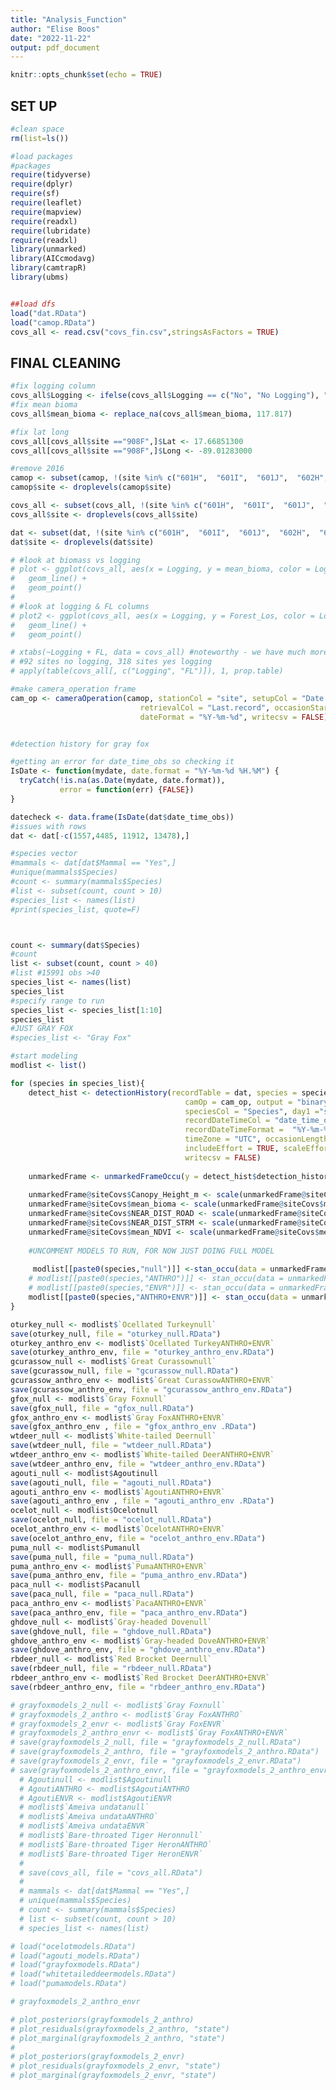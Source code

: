 ```yaml
---
title: "Analysis_Function"
author: "Elise Boos"
date: "2022-11-22"
output: pdf_document
---
```


```r
knitr::opts_chunk$set(echo = TRUE)
```

## SET UP 

```r
#clean space
rm(list=ls())

#load packages
#packages
require(tidyverse)
require(dplyr)
require(sf)
require(leaflet)
require(mapview)
require(readxl)
require(lubridate)
require(readxl)
library(unmarked)
library(AICcmodavg)
library(camtrapR)
library(ubms)


##load dfs
load("dat.RData")
load("camop.RData")
covs_all <- read.csv("covs_fin.csv",stringsAsFactors = TRUE)

```

## FINAL CLEANING

```r
#fix logging column
covs_all$Logging <- ifelse(covs_all$Logging == c("No", "No Logging"), "No", "Yes")
#fix mean bioma
covs_all$mean_bioma <- replace_na(covs_all$mean_bioma, 117.817)

#fix lat long 
covs_all[covs_all$site =="908F",]$Lat <- 17.66851300
covs_all[covs_all$site =="908F",]$Long <- -89.01283000

#remove 2016
camop <- subset(camop, !(site %in% c("601H",  "601I",  "601J",  "602H",  "602I",  "602J",  "602K",  "603H",  "603J",  "603K",  "604H",  "604I","604J",  "605H",  "605I",  "605J",  "605K",  "606J",  "606K",  "607A",  "607C",  "608A",  "608B",  "608C",  "609A",  "609B",  "609C", "610A",  "610B",  "610C",  "611A",  "611B",  "611C",  "612A",  "612C",  "614H",  "614I",  "614J")))
camop$site <- droplevels(camop$site)

covs_all <- subset(covs_all, !(site %in% c("601H",  "601I",  "601J",  "602H",  "602I",  "602J",  "602K",  "603H",  "603J",  "603K",  "604H",  "604I","604J",  "605H",  "605I",  "605J",  "605K",  "606J",  "606K",  "607A",  "607C",  "608A",  "608B",  "608C",  "609A",  "609B",  "609C", "610A",  "610B",  "610C",  "611A",  "611B",  "611C",  "612A",  "612C",  "614H",  "614I",  "614J")))
covs_all$site <- droplevels(covs_all$site)

dat <- subset(dat, !(site %in% c("601H",  "601I",  "601J",  "602H",  "602I",  "602J",  "602K",  "603H",  "603J",  "603K",  "604H",  "604I","604J",  "605H",  "605I",  "605J",  "605K",  "606J",  "606K",  "607A",  "607C",  "608A",  "608B",  "608C",  "609A",  "609B",  "609C", "610A",  "610B",  "610C",  "611A",  "611B",  "611C",  "612A",  "612C",  "614H",  "614I",  "614J")))
dat$site <- droplevels(dat$site)

# #look at biomass vs logging
# plot <- ggplot(covs_all, aes(x = Logging, y = mean_bioma, color = Logging)) +
#   geom_line() +
#   geom_point()
# 
# #look at logging & FL columns
# plot2 <- ggplot(covs_all, aes(x = Logging, y = Forest_Los, color = Logging)) +
#   geom_line() +
#   geom_point()

# xtabs(~Logging + FL, data = covs_all) #noteworthy - we have much more logging sites than no logging sites
# #92 sites no logging, 318 sites yes logging
# apply(table(covs_all[, c("Logging", "FL")]), 1, prop.table)

#make camera_operation frame
cam_op <- cameraOperation(camop, stationCol = "site", setupCol = "Date.Placement", 
                             retrievalCol = "Last.record", occasionStartTime = 0 , 
                             dateFormat = "%Y-%m-%d", writecsv = FALSE)


#detection history for gray fox

#getting an error for date_time_obs so checking it
IsDate <- function(mydate, date.format = "%Y-%m-%d %H.%M") {
  tryCatch(!is.na(as.Date(mydate, date.format)),  
           error = function(err) {FALSE})  
}

datecheck <- data.frame(IsDate(dat$date_time_obs))
#issues with rows
dat <- dat[-c(1557,4485, 11912, 13478),]
```

```r
#species vector 
#mammals <- dat[dat$Mammal == "Yes",]
#unique(mammals$Species)
#count <- summary(mammals$Species)
#list <- subset(count, count > 10)
#species_list <- names(list)
#print(species_list, quote=F)



count <- summary(dat$Species)
#count
list <- subset(count, count > 40)
#list #15991 obs >40
species_list <- names(list)
species_list
#specify range to run
species_list <- species_list[1:10]
species_list
#JUST GRAY FOX 
#species_list <- "Gray Fox"

#start modeling
modlist <- list()
```

```r
for (species in species_list){
    detect_hist <- detectionHistory(recordTable = dat, species = species, 
                                       camOp = cam_op, output = "binary", stationCol = "site", 
                                       speciesCol = "Species", day1 ="station", 
                                       recordDateTimeCol = "date_time_obs", 
                                       recordDateTimeFormat =  "%Y-%m-%d %H.%M", 
                                       timeZone = "UTC", occasionLength = 1, 
                                       includeEffort = TRUE, scaleEffort = FALSE, 
                                       writecsv = FALSE)
    
    unmarkedFrame <- unmarkedFrameOccu(y = detect_hist$detection_history, siteCovs = covs_all)
    
    unmarkedFrame@siteCovs$Canopy_Height_m <- scale(unmarkedFrame@siteCovs$Canopy_Height_m)
    unmarkedFrame@siteCovs$mean_bioma <- scale(unmarkedFrame@siteCovs$mean_bioma)
    unmarkedFrame@siteCovs$NEAR_DIST_ROAD <- scale(unmarkedFrame@siteCovs$NEAR_DIST_ROAD)
    unmarkedFrame@siteCovs$NEAR_DIST_STRM <- scale(unmarkedFrame@siteCovs$NEAR_DIST_STRM)
    unmarkedFrame@siteCovs$mean_NDVI <- scale(unmarkedFrame@siteCovs$mean_NDVI)
  
    #UNCOMMENT MODELS TO RUN, FOR NOW JUST DOING FULL MODEL
    
     modlist[[paste0(species,"null")]] <-stan_occu(data = unmarkedFrame, formula = ~1 ~1, chains = 4, iter = 100000)
    # modlist[[paste0(species,"ANTHRO")]] <- stan_occu(data = unmarkedFrame, formula = ~1 ~Logging + NEAR_DIST_ROAD + mean_bioma + (1|site), chains = 4, iter = 100000)
    # modlist[[paste0(species,"ENVR")]] <- stan_occu(data = unmarkedFrame, formula = ~1 ~ NEAR_DIST_STRM + mean_NDVI + Season + Nat_Dist + (1|site), chains = 4, iter = 100000)
    modlist[[paste0(species,"ANTHRO+ENVR")]] <- stan_occu(data = unmarkedFrame, formula = ~1 ~Logging + NEAR_DIST_ROAD + mean_bioma + NEAR_DIST_STRM + mean_NDVI + Season + Nat_Dist + (1|site), chains = 4, iter = 100000)
}

```


```r
oturkey_null <- modlist$`Ocellated Turkeynull`
save(oturkey_null, file = "oturkey_null.RData")
oturkey_anthro_env <- modlist$`Ocellated TurkeyANTHRO+ENVR`
save(oturkey_anthro_env, file = "oturkey_anthro_env.RData")
gcurassow_null <- modlist$`Great Curassownull`
save(gcurassow_null, file = "gcurassow_null.RData")
gcurassow_anthro_env <- modlist$`Great CurassowANTHRO+ENVR`
save(gcurassow_anthro_env, file = "gcurassow_anthro_env.RData")
gfox_null <- modlist$`Gray Foxnull`
save(gfox_null, file = "gfox_null.RData")
gfox_anthro_env <- modlist$`Gray FoxANTHRO+ENVR`
save(gfox_anthro_env , file = "gfox_anthro_env .RData")
wtdeer_null <- modlist$`White-tailed Deernull`
save(wtdeer_null, file = "wtdeer_null.RData")
wtdeer_anthro_env <- modlist$`White-tailed DeerANTHRO+ENVR`
save(wtdeer_anthro_env, file = "wtdeer_anthro_env.RData")
agouti_null <- modlist$Agoutinull
save(agouti_null, file = "agouti_null.RData")
agouti_anthro_env <- modlist$`AgoutiANTHRO+ENVR`
save(agouti_anthro_env , file = "agouti_anthro_env .RData")
ocelot_null <- modlist$Ocelotnull
save(ocelot_null, file = "ocelot_null.RData")
ocelot_anthro_env <- modlist$`OcelotANTHRO+ENVR`
save(ocelot_anthro_env, file = "ocelot_anthro_env.RData")
puma_null <- modlist$Pumanull
save(puma_null, file = "puma_null.RData")
puma_anthro_env <- modlist$`PumaANTHRO+ENVR`
save(puma_anthro_env, file = "puma_anthro_env.RData")
paca_null <- modlist$Pacanull
save(paca_null, file = "paca_null.RData")
paca_anthro_env <- modlist$`PacaANTHRO+ENVR`
save(paca_anthro_env, file = "paca_anthro_env.RData")
ghdove_null <- modlist$`Gray-headed Dovenull`
save(ghdove_null, file = "ghdove_null.RData")
ghdove_anthro_env <- modlist$`Gray-headed DoveANTHRO+ENVR`
save(ghdove_anthro_env, file = "ghdove_anthro_env.RData")
rbdeer_null <- modlist$`Red Brocket Deernull`
save(rbdeer_null, file = "rbdeer_null.RData")
rbdeer_anthro_env <- modlist$`Red Brocket DeerANTHRO+ENVR`
save(rbdeer_anthro_env, file = "rbdeer_anthro_env.RData")

# grayfoxmodels_2_null <- modlist$`Gray Foxnull`
# grayfoxmodels_2_anthro <- modlist$`Gray FoxANTHRO`
# grayfoxmodels_2_envr <- modlist$`Gray FoxENVR`
# grayfoxmodels_2_anthro_envr <- modlist$`Gray FoxANTHRO+ENVR`
# save(grayfoxmodels_2_null, file = "grayfoxmodels_2_null.RData")
# save(grayfoxmodels_2_anthro, file = "grayfoxmodels_2_anthro.RData")
# save(grayfoxmodels_2_envr, file = "grayfoxmodels_2_envr.RData")
# save(grayfoxmodels_2_anthro_envr, file = "grayfoxmodels_2_anthro_envr.RData")
  # Agoutinull <- modlist$Agoutinull
  # AgoutiANTHRO <- modlist$AgoutiANTHRO
  # AgoutiENVR <- modlist$AgoutiENVR
  # modlist$`Ameiva undatanull`
  # modlist$`Ameiva undataANTHRO`
  # modlist$`Ameiva undataENVR`
  # modlist$`Bare-throated Tiger Heronnull`
  # modlist$`Bare-throated Tiger HeronANTHRO`
  # modlist$`Bare-throated Tiger HeronENVR`
  # 
  # save(covs_all, file = "covs_all.RData")
  # 
  # mammals <- dat[dat$Mammal == "Yes",]
  # unique(mammals$Species)
  # count <- summary(mammals$Species)
  # list <- subset(count, count > 10)
  # species_list <- names(list)

# load("ocelotmodels.RData")
# load("agouti_models.RData")
# load("grayfoxmodels.RData")
# load("whitetaileddeermodels.RData")
# load("pumamodels.RData")

# grayfoxmodels_2_anthro_envr
```

```r
# plot_posteriors(grayfoxmodels_2_anthro)
# plot_residuals(grayfoxmodels_2_anthro, "state")
# plot_marginal(grayfoxmodels_2_anthro, "state")
# 
# plot_posteriors(grayfoxmodels_2_envr)
# plot_residuals(grayfoxmodels_2_envr, "state")
# plot_marginal(grayfoxmodels_2_envr, "state")
```



